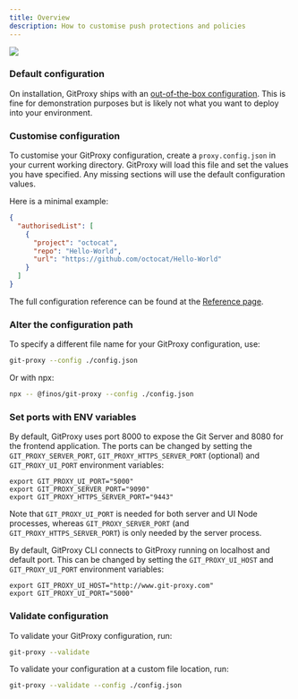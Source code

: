 ```yaml
---
title: Overview
description: How to customise push protections and policies
---
```


<img referrerpolicy="no-referrer-when-downgrade" src="https://static.scarf.sh/a.png?x-pxid=a51b8999-4347-442c-bc98-bfcc380ee280" />

### Default configuration

On installation, GitProxy ships with an [out-of-the-box configuration](https://github.com/finos/git-proxy/blob/main/proxy.config.json). This is fine for
demonstration purposes but is likely not what you want to deploy into your environment.
### Customise configuration

To customise your GitProxy configuration, create a `proxy.config.json` in your current
working directory. GitProxy will load this file and set the values you have specified. Any
missing sections will use the default configuration values.

Here is a minimal example:

```json
{
  "authorisedList": [
    {
      "project": "octocat",
      "repo": "Hello-World",
      "url": "https://github.com/octocat/Hello-World"
    }
  ]
}
```

The full configuration reference can be found at the [Reference page](/docs/configuration/reference/).

### Alter the configuration path

To specify a different file name for your GitProxy configuration, use:

```bash
git-proxy --config ./config.json
```

Or with npx:

```bash
npx -- @finos/git-proxy --config ./config.json
```

### Set ports with ENV variables
By default, GitProxy uses port 8000 to expose the Git Server and 8080 for the frontend application.
The ports can be changed by setting the `GIT_PROXY_SERVER_PORT`, `GIT_PROXY_HTTPS_SERVER_PORT` (optional) and `GIT_PROXY_UI_PORT` 
environment variables:

```
export GIT_PROXY_UI_PORT="5000"
export GIT_PROXY_SERVER_PORT="9090"
export GIT_PROXY_HTTPS_SERVER_PORT="9443"
```

Note that `GIT_PROXY_UI_PORT` is needed for both server and UI Node processes, 
whereas `GIT_PROXY_SERVER_PORT` (and `GIT_PROXY_HTTPS_SERVER_PORT`) is only needed by the server process.

By default, GitProxy CLI connects to GitProxy running on localhost and default port. This can be 
changed by setting the `GIT_PROXY_UI_HOST` and `GIT_PROXY_UI_PORT` environment variables:

```
export GIT_PROXY_UI_HOST="http://www.git-proxy.com"
export GIT_PROXY_UI_PORT="5000"
```

### Validate configuration

To validate your GitProxy configuration, run:

```bash
git-proxy --validate
```

To validate your configuration at a custom file location, run:

```bash
git-proxy --validate --config ./config.json
```



